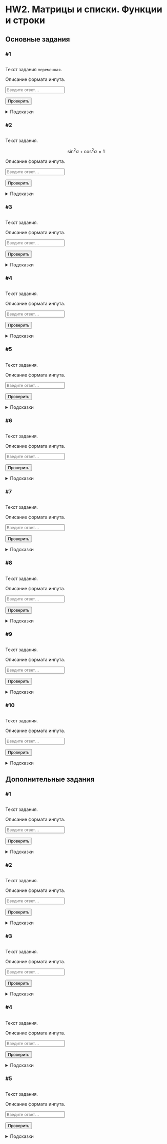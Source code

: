 # HW2. Матрицы и списки. Функции и строки {#hw2 .unnumbered}

```{=html}
<!--
REPLACE ALL hw2 TO hw<n> WITH MATCH CASE
-->
```
## Основные задания {#hw2_main}

### #1

<img id="hw2-1-level" class="level"/>

::: {#hw2-1-task .task}
Текст задания `переменная`.
:::

::: {#hw2-1-autocheck .autocheck}
::: {#hw2-1-ir .input-requirements}
Описание формата инпута.
:::

<input class="autocheck-input" type="text" id="hw2-1" placeholder="Введите ответ…">

<input class="autocheck-button" type="button" value="Проверить" onclick="check('hw2-1')">

::: {#hw2-1-fb .autocheck-feedback}
:::
:::

::: hints-wrapper
<details class="hints" id="hw2-1-hints">

<summary>Подсказки</summary>

<details class="hint">

<summary>Как делать задание?</summary>

</details>

<details class="hint">

<summary>Что надо сделать?</summary>

</details>

<details class="hint">

<summary>Ответ неверный</summary>

</details>

</details>
:::

### #2

<img id="hw2-2-level" class="level"/>

::: {#hw2-2-task .task}
Текст задания.

$$\sin^2{\alpha} + \cos^2{\alpha} = 1$$
:::

::: {#hw2-2-autocheck .autocheck}
::: {#hw2-2-ir .input-requirements}
Описание формата инпута.
:::

<input class="autocheck-input" type="text" id="hw2-2" placeholder="Введите ответ…">

<input class="autocheck-button" type="button" value="Проверить" onclick="check('hw2-2')">

::: {#hw2-2-fb .autocheck-feedback}
:::
:::

::: hints-wrapper
<details class="hints" id="hw2-2-hints">

<summary>Подсказки</summary>

<details class="hint">

<summary>Как делать задание?</summary>

</details>

<details class="hint">

<summary>Что надо сделать?</summary>

</details>

<details class="hint">

<summary>Ответ неверный</summary>

</details>

</details>
:::

### #3

<img id="hw2-3-level" class="level"/>

::: {#hw2-3-task .task}
Текст задания.
:::

::: {#hw2-3-autocheck .autocheck}
::: {#hw2-3-ir .input-requirements}
Описание формата инпута.
:::

<input class="autocheck-input" type="text" id="hw2-3" placeholder="Введите ответ…">

<input class="autocheck-button" type="button" value="Проверить" onclick="check('hw2-3')">

::: {#hw2-3-fb .autocheck-feedback}
:::
:::

::: hints-wrapper
<details class="hints" id="hw2-3-hints">

<summary>Подсказки</summary>

<details class="hint">

<summary>Как делать задание?</summary>

</details>

<details class="hint">

<summary>Что надо сделать?</summary>

</details>

<details class="hint">

<summary>Ответ неверный</summary>

</details>

</details>
:::

### #4

<img id="hw2-4-level" class="level"/>

::: {#hw2-4-task .task}
Текст задания.
:::

::: {#hw2-4-autocheck .autocheck}
::: {#hw2-4-ir .input-requirements}
Описание формата инпута.
:::

<input class="autocheck-input" type="text" id="hw2-4" placeholder="Введите ответ…">

<input class="autocheck-button" type="button" value="Проверить" onclick="check('hw2-4')">

::: {#hw2-4-fb .autocheck-feedback}
:::
:::

::: hints-wrapper
<details class="hints" id="hw2-4-hints">

<summary>Подсказки</summary>

<details class="hint">

<summary>Как делать задание?</summary>

</details>

<details class="hint">

<summary>Что надо сделать?</summary>

</details>

<details class="hint">

<summary>Ответ неверный</summary>

</details>

</details>
:::

### #5

<img id="hw2-5-level" class="level"/>

::: {#hw2-5-task .task}
Текст задания.
:::

::: {#hw2-5-autocheck .autocheck}
::: {#hw2-5-ir .input-requirements}
Описание формата инпута.
:::

<input class="autocheck-input" type="text" id="hw2-5" placeholder="Введите ответ…">

<input class="autocheck-button" type="button" value="Проверить" onclick="check('hw2-5')">

::: {#hw2-5-fb .autocheck-feedback}
:::
:::

::: hints-wrapper
<details class="hints" id="hw2-5-hints">

<summary>Подсказки</summary>

<details class="hint">

<summary>Как делать задание?</summary>

</details>

<details class="hint">

<summary>Что надо сделать?</summary>

</details>

<details class="hint">

<summary>Ответ неверный</summary>

</details>

</details>
:::

### #6

<img id="hw2-6-level" class="level"/>

::: {#hw2-6-task .task}
Текст задания.
:::

::: {#hw2-6-autocheck .autocheck}
::: {#hw2-6-ir .input-requirements}
Описание формата инпута.
:::

<input class="autocheck-input" type="text" id="hw2-6" placeholder="Введите ответ…">

<input class="autocheck-button" type="button" value="Проверить" onclick="check('hw2-6')">

::: {#hw2-6-fb .autocheck-feedback}
:::
:::

::: hints-wrapper
<details class="hints" id="hw2-6-hints">

<summary>Подсказки</summary>

<details class="hint">

<summary>Как делать задание?</summary>

</details>

<details class="hint">

<summary>Что надо сделать?</summary>

</details>

<details class="hint">

<summary>Ответ неверный</summary>

</details>

</details>
:::

### #7

<img id="hw2-7-level" class="level"/>

::: {#hw2-7-task .task}
Текст задания.
:::

::: {#hw2-7-autocheck .autocheck}
::: {#hw2-7-ir .input-requirements}
Описание формата инпута.
:::

<input class="autocheck-input" type="text" id="hw2-7" placeholder="Введите ответ…">

<input class="autocheck-button" type="button" value="Проверить" onclick="check('hw2-7')">

::: {#hw2-7-fb .autocheck-feedback}
:::
:::

::: hints-wrapper
<details class="hints" id="hw2-7-hints">

<summary>Подсказки</summary>

<details class="hint">

<summary>Как делать задание?</summary>

</details>

<details class="hint">

<summary>Что надо сделать?</summary>

</details>

<details class="hint">

<summary>Ответ неверный</summary>

</details>

</details>
:::

### #8

<img id="hw2-8-level" class="level"/>

::: {#hw2-8-task .task}
Текст задания.
:::

::: {#hw2-8-autocheck .autocheck}
::: {#hw2-8-ir .input-requirements}
Описание формата инпута.
:::

<input class="autocheck-input" type="text" id="hw2-8" placeholder="Введите ответ…">

<input class="autocheck-button" type="button" value="Проверить" onclick="check('hw2-8')">

::: {#hw2-8-fb .autocheck-feedback}
:::
:::

::: hints-wrapper
<details class="hints" id="hw2-8-hints">

<summary>Подсказки</summary>

<details class="hint">

<summary>Как делать задание?</summary>

</details>

<details class="hint">

<summary>Что надо сделать?</summary>

</details>

<details class="hint">

<summary>Ответ неверный</summary>

</details>

</details>
:::

### #9

<img id="hw2-9-level" class="level"/>

::: {#hw2-9-task .task}
Текст задания.
:::

::: {#hw2-9-autocheck .autocheck}
::: {#hw2-9-ir .input-requirements}
Описание формата инпута.
:::

<input class="autocheck-input" type="text" id="hw2-9" placeholder="Введите ответ…">

<input class="autocheck-button" type="button" value="Проверить" onclick="check('hw2-9')">

::: {#hw2-9-fb .autocheck-feedback}
:::
:::

::: hints-wrapper
<details class="hints" id="hw2-9-hints">

<summary>Подсказки</summary>

<details class="hint">

<summary>Как делать задание?</summary>

</details>

<details class="hint">

<summary>Что надо сделать?</summary>

</details>

<details class="hint">

<summary>Ответ неверный</summary>

</details>

</details>
:::

### #10

<img id="hw2-10-level" class="level"/>

::: {#hw2-10-task .task}
Текст задания.
:::

::: {#hw2-10-autocheck .autocheck}
::: {#hw2-10-ir .input-requirements}
Описание формата инпута.
:::

<input class="autocheck-input" type="text" id="hw2-10" placeholder="Введите ответ…">

<input class="autocheck-button" type="button" value="Проверить" onclick="check('hw2-10')">

::: {#hw2-10-fb .autocheck-feedback}
:::
:::

::: hints-wrapper
<details class="hints" id="hw2-10-hints">

<summary>Подсказки</summary>

<details class="hint">

<summary>Как делать задание?</summary>

</details>

<details class="hint">

<summary>Что надо сделать?</summary>

</details>

<details class="hint">

<summary>Ответ неверный</summary>

</details>

</details>
:::

## Дополнительные задания {#hw2_add}

### #1

<img id="hw2-11-level" class="level"/>

::: {#hw2-11-task .task}
Текст задания.
:::

::: {#hw2-11-autocheck .autocheck}
::: {#hw2-11-ir .input-requirements}
Описание формата инпута.
:::

<input class="autocheck-input" type="text" id="hw2-11" placeholder="Введите ответ…">

<input class="autocheck-button" type="button" value="Проверить" onclick="check('hw2-11')">

::: {#hw2-11-fb .autocheck-feedback}
:::
:::

::: hints-wrapper
<details class="hints" id="hw2-11-hints">

<summary>Подсказки</summary>

<details class="hint">

<summary>Как делать задание?</summary>

</details>

<details class="hint">

<summary>Что надо сделать?</summary>

</details>

<details class="hint">

<summary>Ответ неверный</summary>

</details>

</details>
:::

### #2

<img id="hw2-12-level" class="level"/>

::: {#hw2-12-task .task}
Текст задания.
:::

::: {#hw2-12-autocheck .autocheck}
::: {#hw2-12-ir .input-requirements}
Описание формата инпута.
:::

<input class="autocheck-input" type="text" id="hw2-12" placeholder="Введите ответ…">

<input class="autocheck-button" type="button" value="Проверить" onclick="check('hw2-12')">

::: {#hw2-12-fb .autocheck-feedback}
:::
:::

::: hints-wrapper
<details class="hints" id="hw2-12-hints">

<summary>Подсказки</summary>

<details class="hint">

<summary>Как делать задание?</summary>

</details>

<details class="hint">

<summary>Что надо сделать?</summary>

</details>

<details class="hint">

<summary>Ответ неверный</summary>

</details>

</details>
:::

### #3

<img id="hw2-13-level" class="level"/>

::: {#hw2-13-task .task}
Текст задания.
:::

::: {#hw2-13-autocheck .autocheck}
::: {#hw2-13-ir .input-requirements}
Описание формата инпута.
:::

<input class="autocheck-input" type="text" id="hw2-13" placeholder="Введите ответ…">

<input class="autocheck-button" type="button" value="Проверить" onclick="check('hw2-13')">

::: {#hw2-13-fb .autocheck-feedback}
:::
:::

::: hints-wrapper
<details class="hints" id="hw2-13-hints">

<summary>Подсказки</summary>

<details class="hint">

<summary>Как делать задание?</summary>

</details>

<details class="hint">

<summary>Что надо сделать?</summary>

</details>

<details class="hint">

<summary>Ответ неверный</summary>

</details>

</details>
:::

### #4

<img id="hw2-14-level" class="level"/>

::: {#hw2-14-task .task}
Текст задания.
:::

::: {#hw2-14-autocheck .autocheck}
::: {#hw2-14-ir .input-requirements}
Описание формата инпута.
:::

<input class="autocheck-input" type="text" id="hw2-14" placeholder="Введите ответ…">

<input class="autocheck-button" type="button" value="Проверить" onclick="check('hw2-14')">

::: {#hw2-14-fb .autocheck-feedback}
:::
:::

::: hints-wrapper
<details class="hints" id="hw2-14-hints">

<summary>Подсказки</summary>

<details class="hint">

<summary>Как делать задание?</summary>

</details>

<details class="hint">

<summary>Что надо сделать?</summary>

</details>

<details class="hint">

<summary>Ответ неверный</summary>

</details>

</details>
:::

### #5

<img id="hw2-15-level" class="level"/>

::: {#hw2-15-task .task}
Текст задания.
:::

::: {#hw2-15-autocheck .autocheck}
::: {#hw2-15-ir .input-requirements}
Описание формата инпута.
:::

<input class="autocheck-input" type="text" id="hw2-15" placeholder="Введите ответ…">

<input class="autocheck-button" type="button" value="Проверить" onclick="check('hw2-15')">

::: {#hw2-15-fb .autocheck-feedback}
:::
:::

::: hints-wrapper
<details class="hints" id="hw2-15-hints">

<summary>Подсказки</summary>

<details class="hint">

<summary>Как делать задание?</summary>

</details>

<details class="hint">

<summary>Что надо сделать?</summary>

</details>

<details class="hint">

<summary>Ответ неверный</summary>

</details>

</details>
:::

```{=html}
<!--- CHANGE hw2 TO hw<n> IN THE LINES BELOW--->
<script type="text/javascript" src="./js/hw2.json"></script>
<script type="text/javascript" src="./js/hw.js"></script>
```
